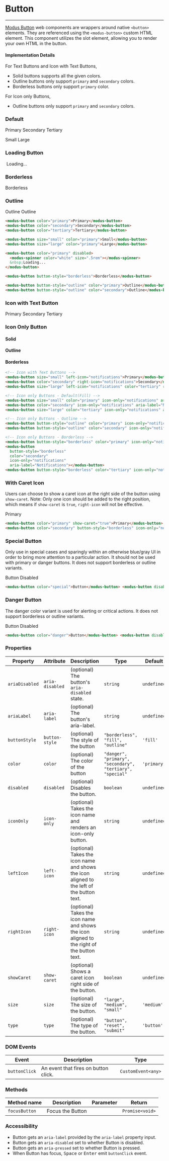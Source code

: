 
# Button

---

[Modus Button](https://modus.trimble.com/components/buttons/) web components are wrappers around native `<button>` elements. They are referenced using the `<modus-button>` custom HTML element.
This component utilizes the slot element, allowing you to render your own HTML in the button.

#### Implementation Details

For Text Buttons and Icon with Text Buttons,

- Solid buttons supports all the given colors.
- Outline buttons only support `primary` and `secondary` colors.
- Borderless buttons only support `primary` color.

For Icon only Buttons,

- Outline buttons only support `primary` and `secondary` colors.

<Anchor storyId="components-button--default" />

### Default

<modus-button color="primary">Primary</modus-button>
<modus-button color="secondary">Secondary</modus-button>
<modus-button color="tertiary">Tertiary</modus-button>

<modus-button size="small" color="primary">Small</modus-button>
<modus-button size="large" color="primary">Large</modus-button>

### Loading Button

<modus-button color="primary" disabled>
  <modus-spinner color="white" size=".5rem"></modus-spinner>
  &nbsp;Loading...
</modus-button>

<Anchor storyId="components-button--borderless" />

### Borderless

<modus-button button-style="borderless">Borderless</modus-button>

<Anchor storyId="components-button--outline" />

### Outline

<modus-button button-style="outline" color="primary">Outline</modus-button>
<modus-button button-style="outline" color="secondary">Outline</modus-button>

```html
<modus-button color="primary">Primary</modus-button>
<modus-button color="secondary">Secondary</modus-button>
<modus-button color="tertiary">Tertiary</modus-button>

<modus-button size="small" color="primary">Small</modus-button>
<modus-button size="large" color="primary">Large</modus-button>

<modus-button color="primary" disabled>
  <modus-spinner color="white" size=".5rem"></modus-spinner>
  &nbsp;Loading...
</modus-button>

<modus-button button-style="borderless">Borderless</modus-button>

<modus-button button-style="outline" color="primary">Outline</modus-button>
<modus-button button-style="outline" color="secondary">Outline</modus-button>
```

<Anchor storyId="components-button--icon-with-text" />

### Icon with Text Button

<modus-button size="small" left-icon="notifications">Primary</modus-button>
<modus-button color="secondary" right-icon="notifications">Secondary</modus-button>
<modus-button size="large" left-icon="notifications" color="tertiary" right-icon="notifications">Tertiary</modus-button>

<Anchor storyId="components-button--icon-only" />

### Icon Only Button

#### Solid

<modus-button size="small" color="primary" icon-only="notifications" aria-label="Notifications"></modus-button>
<modus-button color="secondary" icon-only="notifications" aria-label="Notifications"></modus-button>
<modus-button size="large" color="tertiary" icon-only="notifications" aria-label="Notifications"></modus-button>

#### Outline

<modus-button button-style="outline" color="primary" icon-only="notifications" aria-label="Notifications"></modus-button>
<modus-button button-style="outline" color="secondary" icon-only="notifications" aria-label="Notifications"></modus-button>

#### Borderless

<modus-button button-style="borderless" color="primary" icon-only="notifications" aria-label="Notifications"></modus-button>
<modus-button button-style="borderless" color="secondary" icon-only="notifications" aria-label="Notifications"></modus-button>
<modus-button button-style="borderless" color="tertiary" icon-only="notifications" aria-label="Notifications"></modus-button>

```html
<!-- Icon with Text Buttons -->
<modus-button size="small" left-icon="notifications">Primary</modus-button>
<modus-button color="secondary" right-icon="notifications">Secondary</modus-button>
<modus-button size="large" left-icon="notifications" color="tertiary" right-icon="notifications">Tertiary</modus-button>

<!-- Icon only Buttons - Default(Fill) -->
<modus-button size="small" color="primary" icon-only="notifications" aria-label="Notifications"></modus-button>
<modus-button color="secondary" icon-only="notifications" aria-label="Notifications"></modus-button>
<modus-button size="large" color="tertiary" icon-only="notifications" aria-label="Notifications"></modus-button>

<!-- Icon only Buttons - Outline -->
<modus-button button-style="outline" color="primary" icon-only="notifications" aria-label="Notifications"></modus-button>
<modus-button button-style="outline" color="secondary" icon-only="notifications" aria-label="Notifications"></modus-button>

<!-- Icon only Buttons - Borderless -->
<modus-button button-style="borderless" color="primary" icon-only="notifications" aria-label="Notifications"></modus-button>
<modus-button
  button-style="borderless"
  color="secondary"
  icon-only="notifications"
  aria-label="Notifications"></modus-button>
<modus-button button-style="borderless" color="tertiary" icon-only="notifications" aria-label="Notifications"></modus-button>
```

<Anchor storyId="components-button--with-caret" />

### With Caret Icon

Users can choose to show a caret icon at the right side of the button using `show-caret`. Note: Only one icon should be added to the right position, which means if `show-caret` is `true`, `right-icon` will not be effective.

<modus-button color="primary" show-caret="true">Primary</modus-button>
<modus-button color="secondary" button-style="borderless"  icon-only="notifications" show-caret="true"></modus-button>

```html
<modus-button color="primary" show-caret="true">Primary</modus-button>
<modus-button color="secondary" button-style="borderless" icon-only="notifications" show-caret="true"></modus-button>
```

### Special Button

Only use in special cases and sparingly within an otherwise blue/gray UI in order to bring more attention to a particular action. It should not be used with primary or danger buttons. It does not support borderless or outline variants.

<modus-button color="special" >Button</modus-button>
<modus-button disabled color="special">Disabled</modus-button>

```html
<modus-button color="special">Button</modus-button> <modus-button disabled color="special">Disabled</modus-button>
```

### Danger Button

The danger color variant is used for alerting or critical actions. It does not support borderless or outline variants.

<modus-button color="danger" >Button</modus-button>
<modus-button disabled color="danger">Disabled</modus-button>

```html
<modus-button color="danger">Button</modus-button> <modus-button disabled color="danger">Disabled</modus-button>
```

### Properties

| Property       | Attribute       | Description                                                                                | Type                                                      | Default     |
| -------------- | --------------- | ------------------------------------------------------------------------------------------ | --------------------------------------------------------- | ----------- |
| `ariaDisabled` | `aria-disabled` | (optional) The button's `aria-disabled` state.                                             | `string`                                                  | `undefined` |
| `ariaLabel`    | `aria-label`    | (optional) The button's aria-label.                                                        | `string`                                                  | `undefined` |
| `buttonStyle`  | `button-style`  | (optional) The style of the button                                                         | `"borderless", "fill", "outline"`                         | `'fill'`    |
| `color`        | `color`         | (optional) The color of the button                                                         | `"danger", "primary", "secondary", "tertiary", "special"` | `'primary'` |
| `disabled`     | `disabled`      | (optional) Disables the button.                                                            | `boolean`                                                 | `undefined` |
| `iconOnly`     | `icon-only`     | (optional) Takes the icon name and renders an icon-only button.                            | `string`                                                  | `undefined` |
| `leftIcon`     | `left-icon`     | (optional) Takes the icon name and shows the icon aligned to the left of the button text.  | `string`                                                  | `undefined` |
| `rightIcon`    | `right-icon`    | (optional) Takes the icon name and shows the icon aligned to the right of the button text. | `string`                                                  | `undefined` |
| `showCaret`    | `show-caret`    | (optional) Shows a caret icon right side of the button.                                    | `boolean`                                                 | `undefined` |
| `size`         | `size`          | (optional) The size of the button.                                                         | `"large", "medium", "small"`                              | `'medium'`  |
| `type`         | `type`          | (optional) The type of the button.                                                         | `"button", "reset", "submit"`                             | `'button'`  |

### DOM Events

| Event         | Description                          | Type               |
| ------------- | ------------------------------------ | ------------------ |
| `buttonClick` | An event that fires on button click. | `CustomEvent<any>` |

### Methods

| Method name   | Description      | Parameter | Return          |
| ------------- | ---------------- | --------- | --------------- |
| `focusButton` | Focus the Button |           | `Promise<void>` |

### Accessibility

- Button gets an `aria-label` provided by the `aria-label` property input.
- Button gets an `aria-disabled` set to whether Button is disabled.
- Button gets an `aria-pressed` set to whether Button is pressed.
- When Button has focus, <kbd>Space</kbd> or <kbd>Enter</kbd> emit `buttonClick` event.
